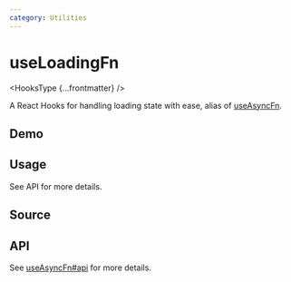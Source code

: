 ```yaml
---
category: Utilities
---
```


# useLoadingFn


<HooksType {...frontmatter} />

A React Hooks for handling loading state with ease, alias of [useAsyncFn](/reference/use-async-fn).

## Demo


<App />

## Usage

See API for more details.

## Source


<Source />

## API

See [useAsyncFn#api](/reference/use-async-fn/#api) for more details.

